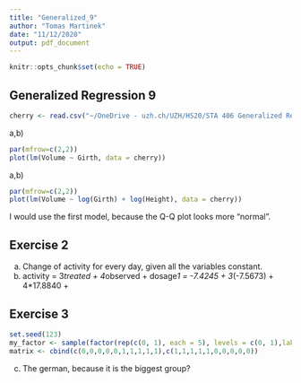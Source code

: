 ```yaml
---
title: "Generalized_9"
author: "Tomas Martinek"
date: "11/12/2020"
output: pdf_document
---
```


```r
knitr::opts_chunk$set(echo = TRUE)
```

## Generalized Regression 9    

```r
cherry <- read.csv("~/OneDrive - uzh.ch/UZH/HS20/STA 406 Generalized Regression/week 9/cherry.csv", sep=";")
```
a,b)
```r
par(mfrow=c(2,2))
plot(lm(Volume ~ Girth, data = cherry))
```

a,b)
```r
par(mfrow=c(2,2))
plot(lm(Volume ~ log(Girth) + log(Height), data = cherry))
```

I would use the first model, because the Q-Q plot looks more "normal".


## Exercise 2
a) Change of activity for every day, given all the variables constant.
b) activity = 3*treated + 4*observed + dosage*1 = -7.4245 + 3*(-7.5673) + 4*17.8840 + 


## Exercise 3

```r
set.seed(123)
my_factor <- sample(factor(rep(c(0, 1), each = 5), levels = c(0, 1),labels = c("placebo", "paracetamol")))
matrix <- cbind(c(0,0,0,0,0,1,1,1,1,1),c(1,1,1,1,1,0,0,0,0,0))
```

c) The german, because it is the biggest group?















